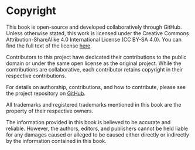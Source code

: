 # Copyright {.unnumbered}

This book is open-source and developed collaboratively through GitHub. Unless otherwise stated, this work is licensed under the Creative Commons Attribution-ShareAlike 4.0 International License (CC BY-SA 4.0). You can find the full text of the license [here](https://creativecommons.org/licenses/by-sa/4.0/).

Contributors to this project have dedicated their contributions to the public domain or under the same open license as the original project. While the contributions are collaborative, each contributor retains copyright in their respective contributions.

For details on authorship, contributions, and how to contribute, please see the project repository on [GitHub](https://github.com/harvard-edge/cs249r_book).

All trademarks and registered trademarks mentioned in this book are the property of their respective owners.

The information provided in this book is believed to be accurate and reliable. However, the authors, editors, and publishers cannot be held liable for any damages caused or alleged to be caused either directly or indirectly by the information contained in this book.

